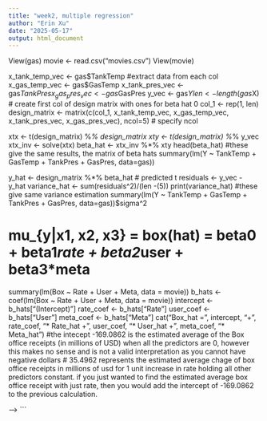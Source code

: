 ```yaml
---
title: "week2, multiple regression"
author: "Erin Xu"
date: "2025-05-17"
output: html_document
---
```


<!--```{r setup, include=FALSE}
knitr::opts_chunk$set(echo = TRUE)
<!-- gas <- read.csv("GasVapor.csv") -->
View(gas)
movie <- read.csv("movies.csv")
View(movie)

x_tank_temp_vec <- gas$TankTemp #extract data from each col 
x_gas_temp_vec <- gas$GasTemp
x_tank_pres_vec <- gas$TankPres
x_gas_pres_vec <- gas$GasPres
y_vec <- gas$Y
len <- length(gas$X) # create first col of design matrix with ones for beta hat 0
col_1 <- rep(1, len)
design_matrix <- matrix(c(col_1, x_tank_temp_vec, x_gas_temp_vec, x_tank_pres_vec, x_gas_pres_vec), ncol=5) # specify ncol

xtx <- t(design_matrix) %*% design_matrix 
xty <- t(design_matrix) %*% y_vec
xtx_inv <- solve(xtx)
beta_hat <- xtx_inv %*% xty
head(beta_hat)
#these give the same results, the matrix of beta hats 
summary(lm(Y ~ TankTemp + GasTemp + TankPres + GasPres, data=gas))

y_hat <- design_matrix %*% beta_hat # predicted t
residuals <- y_vec - y_hat
variance_hat <- sum(residuals^2)/(len -(5))
print(variance_hat)
#these give same variance estimation 
summary(lm(Y ~ TankTemp + GasTemp + TankPres + GasPres, data=gas))$sigma^2

# mu_{y|x1, x2, x3} = box(hat) = beta0 + beta1*rate + beta2*user + beta3*meta
summary(lm(Box ~ Rate + User + Meta, data = movie))
b_hats <- coef(lm(Box ~ Rate + User + Meta, data = movie))
intercept <- b_hats["(Intercept)"]
rate_coef <- b_hats["Rate"]
user_coef <- b_hats["User"]
meta_coef <- b_hats["Meta"]
cat("Box_hat =", intercept, "+", rate_coef, "* Rate_hat +", user_coef, "* User_hat +", meta_coef, "* Meta_hat")
#the intecept -169.0862 is the estimated average of the Box office receipts (in millions of USD) when all the predictors are 0, however this makes no sense and is not a valid interpretation as you cannot have negative dollars
# 35.4962 represents the estimated average chage of box office receipts in millions of usd for 1 unit increase in rate holding all other predictors constant. if you just wanted to find the estimated average box office receipt with just rate, then you would add the intercept of -169.0862 to the previous calculation. 

-->
``` 
